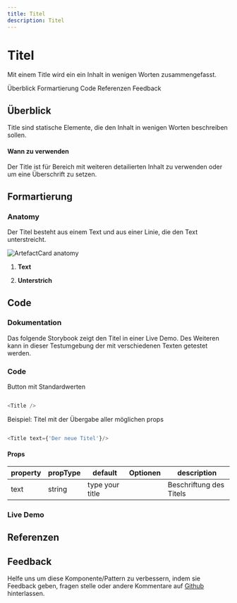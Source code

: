 ```yaml
---
title: Titel
description: Titel
---
```


# Titel

<PageDescription>

Mit einem Title wird ein ein Inhalt in wenigen Worten zusammengefasst.

</PageDescription>

<AnchorLinks>
  <AnchorLink>Überblick</AnchorLink>
  <AnchorLink>Formartierung</AnchorLink>
  <AnchorLink>Code</AnchorLink>
  <AnchorLink>Referenzen</AnchorLink>
  <AnchorLink>Feedback</AnchorLink>
</AnchorLinks>










## Überblick

Title sind statische Elemente, die den Inhalt in wenigen Worten beschreiben sollen.

#### Wann zu verwenden

Der Title ist für Bereich mit weiteren detailierten Inhalt zu verwenden oder um eine Überschrift zu setzen.









## Formartierung

### Anatomy

Der Titel besteht aus einem Text und aus einer Linie, die den Text unterstreicht.


<ArtDirection>

![ArtefactCard anatomy](./images/title-anatomy.png)

</ArtDirection>

1. **Text**

2. **Unterstrich**









## Code

### Dokumentation

Das folgende Storybook zeigt den Titel in einer Live Demo. Des Weiteren kann in dieser Testumgebung der mit verschiedenen Texten getestet werden.

<Row className="resource-card-group">

<Column colMd={4} colLg={4} noGutterSm>
  <ResourceCard
    subTitle="React Dokumentation"
    actionIcon="launch"
    aspectRatio="2:1"
    href="https://github.com/cranach-design-system/cranach-design">

  </ResourceCard>

</Column>

</Row>


### Code

Button mit Standardwerten

```javaScript path=CodeSandbox src=https://gatsby-theme-carbon.now.sh

<Title />


```

Beispiel: Titel mit der Übergabe aller möglichen props

```javaScript path=CodeSandbox src=https://gatsby-theme-carbon.now.sh

<Title text={'Der neue Titel'}/>

```

#### Props

| property        | propType | default                        | Optionen                     | description |
| --------------- | -------- | ------------------------------ | ---------------------------- |------------------------------------------------------------------------------------ |
| text            | string   |  type your title               |                              | Beschriftung des Titels |

### Live Demo















## Referenzen








## Feedback

Helfe uns um diese Komponente/Pattern zu verbessern, indem sie Feedback geben, fragen stelle oder andere Kommentare auf [Github](https://github.com/cranach-design-system/cranach-design/issues/new?assignees=&labels=&template=website-feedback.md&title=Website+feedback) hinterlassen.

